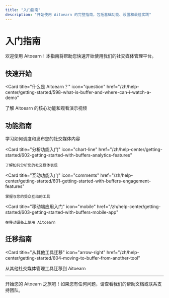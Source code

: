 ```yaml
---
title: "入门指南"
description: "开始使用 Aitoearn 的完整指南，包括基础功能、设置和最佳实践"
---
```

# 入门指南

欢迎使用 Aitoearn！本指南将帮助您快速开始使用我们的社交媒体管理平台。

## 快速开始

<Card
  title="什么是 Aitoearn？"
  icon="question"
  href="/zh/help-center/getting-started/598-what-is-buffer-and-where-can-i-watch-a-demo"
>
  了解 Aitoearn 的核心功能和观看演示视频
</Card>

## 功能指南

<CardGroup cols={2}>
  <Card
    title="发布功能入门"
    icon="calendar"
    href="/zh/help-center/getting-started/600-getting-started-with-buffers-publishing-features"
  >
    学习如何调度和发布您的社交媒体内容
  </Card>
  
  <Card
    title="分析功能入门"
    icon="chart-line"
    href="/zh/help-center/getting-started/602-getting-started-with-buffers-analytics-features"
  >
    了解如何分析您的社交媒体表现
  </Card>
  
  <Card
    title="互动功能入门"
    icon="comments"
    href="/zh/help-center/getting-started/601-getting-started-with-buffers-engagement-features"
  >
    掌握与您的受众互动的工具
  </Card>
  
  <Card
    title="移动端应用入门"
    icon="mobile"
    href="/zh/help-center/getting-started/603-getting-started-with-buffers-mobile-app"
  >
    在移动设备上使用 Aitoearn
  </Card>
</CardGroup>

## 迁移指南

<Card
  title="从其他工具迁移"
  icon="arrow-right"
  href="/zh/help-center/getting-started/604-moving-to-buffer-from-another-tool"
>
  从其他社交媒体管理工具迁移到 Aitoearn
</Card>

---

开始您的 Aitoearn 之旅吧！如果您有任何问题，请查看我们的帮助文档或联系支持团队。
